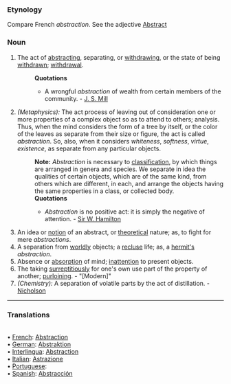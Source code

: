 ===Etynology===
Compare French ''abstraction''. See the adjective [[Abstract]]
===Noun===
#The act of [[abstracting]], separating, or [[withdrawing]], or the state of being [[withdrawn]]; [[withdrawal]].
#:'''Quotations'''
#:*A wrongful ''abstraction'' of wealth from certain members of the community. - [[J. S. Mill]]
#''(Metaphysics):'' The act process of leaving out of consideration one or more properties of a complex object so as to attend to others; analysis. Thus, when the mind considers the form of a tree by itself, or the color of the leaves as separate from their size or figure, the act is called ''abstraction''. So, also, when it considers ''whiteness'', ''softness'', ''virtue'', ''existence'', as separate from any particular objects.
#:'''Note:''' ''Abstraction'' is necessary to [[classification]], by which things are arranged in genera and species. We separate in idea the qualities of certain objects, which are of the same kind, from others which are different, in each, and arrange the objects having the same properties in a class, or collected body.
#:'''Quotations'''
#:*''Abstraction'' is no positive act: it is simply the negative of attention. - [[Sir W. Hamilton]]
#An idea or [[notion]] of an abstract, or [[theoretical]] nature; as, to fight for mere ''abstractions''.
#A separation from [[worldly]] objects; a [[recluse]] life; as, a [[hermit's]] ''abstraction''.
#Absence or [[absorption]] of mind; [[inattention]] to present objects.
#The taking [[surreptitiously]] for one's own use part of the property of another; [[purloining]]. - "[Modern]"
#''(Chemistry):'' A separation of volatile parts by the act of distillation. - [[Nicholson]]


<HR> <P> <H3>Translations</H3><BR>• [[French]]: [[Abstraction]]<BR>• [[German]]: [[Abstraktion]]<BR>• [[Interlingua]]: [[Abstraction]]<BR>• [[Italian]]: [[Astrazione]]<BR>• [[Portuguese]]: [[]]<BR>• [[Spanish]]: [[Abstracción]]<BR>